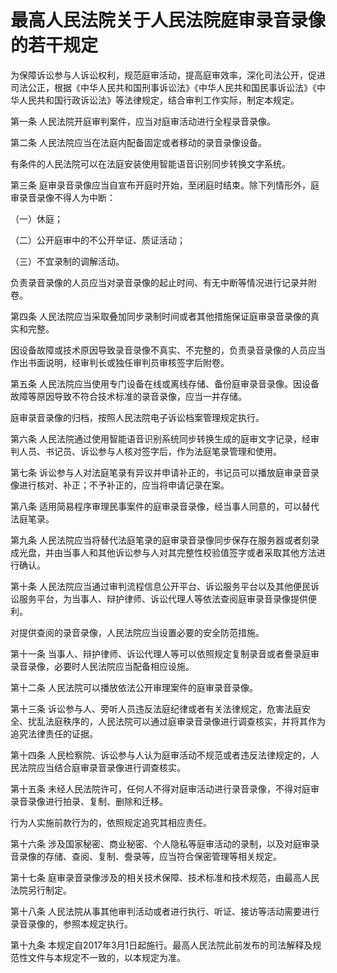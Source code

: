 # 最高人民法院关于人民法院庭审录音录像的若干规定

  

为保障诉讼参与人诉讼权利，规范庭审活动，提高庭审效率，深化司法公开，促进司法公正，根据《中华人民共和国刑事诉讼法》《中华人民共和国民事诉讼法》《中华人民共和国行政诉讼法》等法律规定，结合审判工作实际，制定本规定。

第一条 人民法院开庭审判案件，应当对庭审活动进行全程录音录像。

第二条 人民法院应当在法庭内配备固定或者移动的录音录像设备。

有条件的人民法院可以在法庭安装使用智能语音识别同步转换文字系统。

第三条 庭审录音录像应当自宣布开庭时开始，至闭庭时结束。除下列情形外，庭审录音录像不得人为中断：

（一）休庭；

（二）公开庭审中的不公开举证、质证活动；

（三）不宜录制的调解活动。

负责录音录像的人员应当对录音录像的起止时间、有无中断等情况进行记录并附卷。

第四条 人民法院应当采取叠加同步录制时间或者其他措施保证庭审录音录像的真实和完整。

因设备故障或技术原因导致录音录像不真实、不完整的，负责录音录像的人员应当作出书面说明，经审判长或独任审判员审核签字后附卷。

第五条 人民法院应当使用专门设备在线或离线存储、备份庭审录音录像。因设备故障等原因导致不符合技术标准的录音录像，应当一并存储。

庭审录音录像的归档，按照人民法院电子诉讼档案管理规定执行。

第六条 人民法院通过使用智能语音识别系统同步转换生成的庭审文字记录，经审判人员、书记员、诉讼参与人核对签字后，作为法庭笔录管理和使用。

第七条 诉讼参与人对法庭笔录有异议并申请补正的，书记员可以播放庭审录音录像进行核对、补正；不予补正的，应当将申请记录在案。

第八条 适用简易程序审理民事案件的庭审录音录像，经当事人同意的，可以替代法庭笔录。

第九条 人民法院应当将替代法庭笔录的庭审录音录像同步保存在服务器或者刻录成光盘，并由当事人和其他诉讼参与人对其完整性校验值签字或者采取其他方法进行确认。

第十条 人民法院应当通过审判流程信息公开平台、诉讼服务平台以及其他便民诉讼服务平台，为当事人、辩护律师、诉讼代理人等依法查阅庭审录音录像提供便利。

对提供查阅的录音录像，人民法院应当设置必要的安全防范措施。

第十一条 当事人、辩护律师、诉讼代理人等可以依照规定复制录音或者誊录庭审录音录像，必要时人民法院应当配备相应设施。

第十二条 人民法院可以播放依法公开审理案件的庭审录音录像。

第十三条 诉讼参与人、旁听人员违反法庭纪律或者有关法律规定，危害法庭安全、扰乱法庭秩序的，人民法院可以通过庭审录音录像进行调查核实，并将其作为追究法律责任的证据。

第十四条 人民检察院、诉讼参与人认为庭审活动不规范或者违反法律规定的，人民法院应当结合庭审录音录像进行调查核实。

第十五条 未经人民法院许可，任何人不得对庭审活动进行录音录像，不得对庭审录音录像进行拍录、复制、删除和迁移。

行为人实施前款行为的，依照规定追究其相应责任。

第十六条 涉及国家秘密、商业秘密、个人隐私等庭审活动的录制，以及对庭审录音录像的存储、查阅、复制、誊录等，应当符合保密管理等相关规定。

第十七条 庭审录音录像涉及的相关技术保障、技术标准和技术规范，由最高人民法院另行制定。

第十八条 人民法院从事其他审判活动或者进行执行、听证、接访等活动需要进行录音录像的，参照本规定执行。

第十九条 本规定自2017年3月1日起施行。最高人民法院此前发布的司法解释及规范性文件与本规定不一致的，以本规定为准。